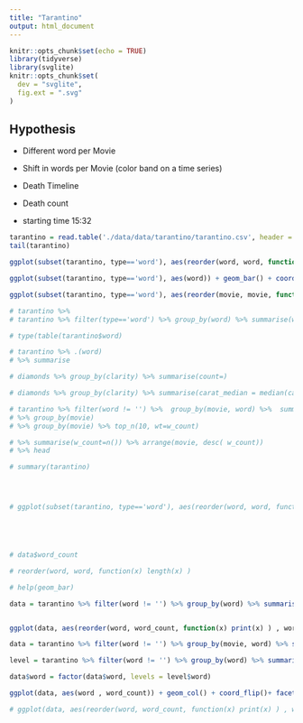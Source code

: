 ```yaml
---
title: "Tarantino"
output: html_document
---
```


```r
knitr::opts_chunk$set(echo = TRUE)
library(tidyverse)
library(svglite)
knitr::opts_chunk$set(
  dev = "svglite",
  fig.ext = ".svg"
)
```

## Hypothesis
- Different word per Movie
- Shift in words per Movie (color band on a time series)
- Death Timeline
- Death count



- starting time 15:32


```r
tarantino = read.table('./data/data/tarantino/tarantino.csv', header = TRUE,sep = ",")
tail(tarantino)
```


```r
ggplot(subset(tarantino, type=='word'), aes(reorder(word, word, function(x) length(x) ))) + geom_bar() + coord_flip()
```



```r
ggplot(subset(tarantino, type=='word'), aes(word)) + geom_bar() + coord_flip()
```


```r
ggplot(subset(tarantino, type=='word'), aes(reorder(movie, movie, function(x) length(x) ))) + geom_bar() + coord_flip()
```



```r
# tarantino %>% 
# tarantino %>% filter(type=='word') %>% group_by(word) %>% summarise(word_count=count(word))

# type(table(tarantino$word)

# tarantino %>% .(word)
# %>% summarise

# diamonds %>% group_by(clarity) %>% summarise(count=)

# diamonds %>% group_by(clarity) %>% summarise(carat_median = median(carat), price_median = median(price))

# tarantino %>% filter(word != '') %>%  group_by(movie, word) %>%  summarise(w_count=n()) 
# %>% group_by(movie)
# %>% group_by(movie) %>% top_n(10, wt=w_count)

# %>% summarise(w_count=n()) %>% arrange(movie, desc( w_count))
# %>% head

# summary(tarantino)




# ggplot(subset(tarantino, type=='word'), aes(reorder(word, word, function(x) length(x) ))) + geom_bar() + coord_flip()+ facet_wrap(~movie)





# data$word_count

# reorder(word, word, function(x) length(x) )

# help(geom_bar)

```

```r
data = tarantino %>% filter(word != '') %>% group_by(word) %>% summarise(word_count=n())  %>% arrange(desc(word_count)) %>% head


ggplot(data, aes(reorder(word, word_count, function(x) print(x) ) , word_count)) + geom_col() + coord_flip()
```




```r
data = tarantino %>% filter(word != '') %>% group_by(movie, word) %>% summarise(word_count=n()) %>% top_n(5, wt=word_count)

level = tarantino %>% filter(word != '') %>% group_by(word) %>% summarise(word_count=n()) %>% arrange(word_count)

data$word = factor(data$word, levels = level$word)

ggplot(data, aes(word , word_count)) + geom_col() + coord_flip()+ facet_wrap(~movie)

# ggplot(data, aes(reorder(word, word_count, function(x) print(x) ) , word_count)) + geom_col() + coord_flip()




```
